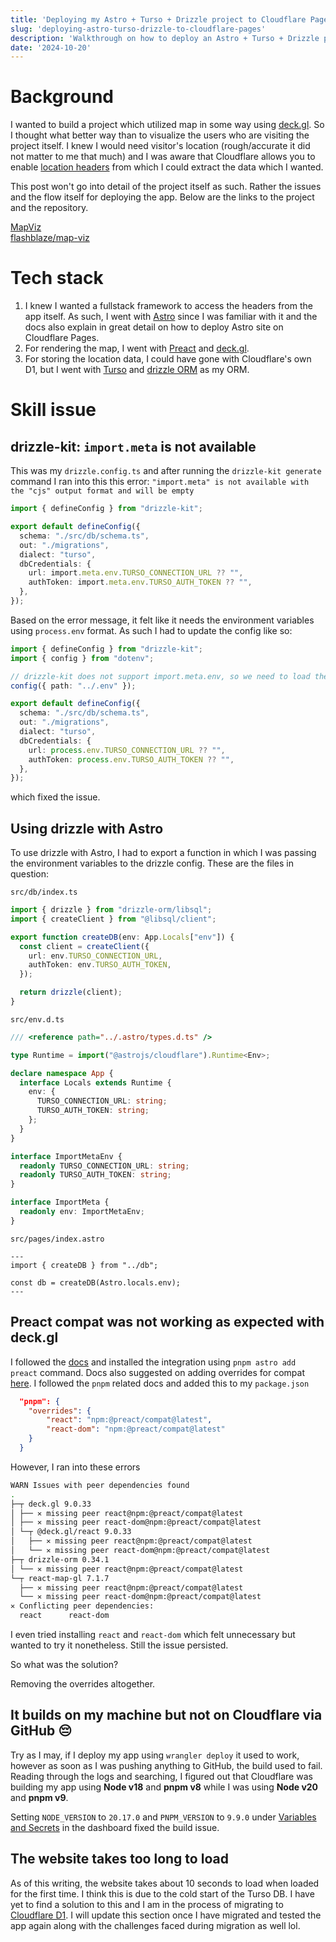 ```yaml
---
title: 'Deploying my Astro + Turso + Drizzle project to Cloudflare Pages'
slug: 'deploying-astro-turso-drizzle-to-cloudflare-pages'
description: 'Walkthrough on how to deploy an Astro + Turso + Drizzle project to Cloudflare Pages'
date: '2024-10-20'
---
```



# Background

I wanted to build a project which utilized map in some way using [deck.gl](https://deck.gl/). So I thought what better way than to visualize the users who are visiting the project itself. I knew I would need visitor's location (rough/accurate it did not matter to me that much) and I was aware that Cloudflare allows you to enable [location headers](https://developers.cloudflare.com/rules/transform/managed-transforms/reference/#add-visitor-location-headers) from which I could extract the data which I wanted.

This post won't go into detail of the project itself as such. Rather the issues and the flow itself for deploying the app. Below are the links to the project and the repository.

<div class='flex items-center gap-2'>
  <Icon
    name='mdi:map'
    class='text-orange-300 w-5 h-5'
    title='Website'
  />
  <a href='https://map.flashblaze.dev/' target='_blank'>
    MapViz
  </a>
</div>

<div class='flex items-center gap-2'>
  <Icon
    name='mdi:github'
    class='dark:text-white text-black w-5 h-5'
    title='GitHub'
  />
  <a href='https://github.com/flashblaze/map' target='_blank'>
    flashblaze/map-viz
  </a>
</div>

# Tech stack

1. I knew I wanted a fullstack framework to access the headers from the app itself. As such, I went with [Astro](https://astro.build/) since I was familiar with it and the docs also explain in great detail on how to deploy Astro site on Cloudflare Pages.
2. For rendering the map, I went with [Preact](https://preactjs.com/) and [deck.gl](https://deck.gl/).
3. For storing the location data, I could have gone with Cloudflare's own D1, but I went with [Turso](https://turso.tech) and [drizzle ORM](https://orm.drizzle.team/) as my ORM.

# Skill issue

## drizzle-kit: `import.meta` is not available

This was my `drizzle.config.ts` and after running the `drizzle-kit generate` command I ran into this this error: `"import.meta" is not available with the "cjs" output format and will be empty`

```ts
import { defineConfig } from "drizzle-kit";

export default defineConfig({
  schema: "./src/db/schema.ts",
  out: "./migrations",
  dialect: "turso",
  dbCredentials: {
    url: import.meta.env.TURSO_CONNECTION_URL ?? "",
    authToken: import.meta.env.TURSO_AUTH_TOKEN ?? "",
  },
});
```

Based on the error message, it felt like it needs the environment variables using `process.env` format. As such I had to update the config like so:

```ts
import { defineConfig } from "drizzle-kit";
import { config } from "dotenv";

// drizzle-kit does not support import.meta.env, so we need to load the .env file manually.
config({ path: "../.env" });

export default defineConfig({
  schema: "./src/db/schema.ts",
  out: "./migrations",
  dialect: "turso",
  dbCredentials: {
    url: process.env.TURSO_CONNECTION_URL ?? "",
    authToken: process.env.TURSO_AUTH_TOKEN ?? "",
  },
});
```
which fixed the issue.

## Using drizzle with Astro

To use drizzle with Astro, I had to export a function in which I was passing the environment variables to the drizzle config. These are the files in question:

`src/db/index.ts`
```ts
import { drizzle } from "drizzle-orm/libsql";
import { createClient } from "@libsql/client";

export function createDB(env: App.Locals["env"]) {
  const client = createClient({
    url: env.TURSO_CONNECTION_URL,
    authToken: env.TURSO_AUTH_TOKEN,
  });

  return drizzle(client);
}
```

`src/env.d.ts`
```ts
/// <reference path="../.astro/types.d.ts" />

type Runtime = import("@astrojs/cloudflare").Runtime<Env>;

declare namespace App {
  interface Locals extends Runtime {
    env: {
      TURSO_CONNECTION_URL: string;
      TURSO_AUTH_TOKEN: string;
    };
  }
}

interface ImportMetaEnv {
  readonly TURSO_CONNECTION_URL: string;
  readonly TURSO_AUTH_TOKEN: string;
}

interface ImportMeta {
  readonly env: ImportMetaEnv;
}
```

`src/pages/index.astro`
```astro
---
import { createDB } from "../db";

const db = createDB(Astro.locals.env);
---
```

## Preact compat was not working as expected with deck.gl

I followed the [docs](https://docs.astro.build/en/guides/integrations-guide/preact/#installation) and installed the integration using `pnpm astro add preact` command. Docs also suggested on adding overrides for compat [here](https://docs.astro.build/en/guides/integrations-guide/preact/#compat). I followed the `pnpm` related docs and added this to my `package.json`

```json
  "pnpm": {
    "overrides": {
        "react": "npm:@preact/compat@latest",
        "react-dom": "npm:@preact/compat@latest"
    }
  }
```

However, I ran into these errors

```sh
WARN Issues with peer dependencies found
.
├─┬ deck.gl 9.0.33
│ ├── ✕ missing peer react@npm:@preact/compat@latest
│ ├── ✕ missing peer react-dom@npm:@preact/compat@latest
│ └─┬ @deck.gl/react 9.0.33
│   ├── ✕ missing peer react@npm:@preact/compat@latest
│   └── ✕ missing peer react-dom@npm:@preact/compat@latest
├─┬ drizzle-orm 0.34.1
│ └── ✕ missing peer react@npm:@preact/compat@latest
└─┬ react-map-gl 7.1.7
  ├── ✕ missing peer react@npm:@preact/compat@latest
  └── ✕ missing peer react-dom@npm:@preact/compat@latest
✕ Conflicting peer dependencies:
  react      react-dom  
```

I even tried installing `react` and `react-dom` which felt unnecessary but wanted to try it nonetheless. Still the issue persisted.

So what was the solution?

Removing the overrides altogether.

## It builds on my machine but not on Cloudflare via GitHub 😔

Try as I may, if I deploy my app using `wrangler deploy` it used to work, however as soon as I was pushing anything to GitHub, the build used to fail. Reading through the logs and searching, I figured out that Cloudflare was building my app using **Node v18** and **pnpm v8** while I was using **Node v20** and **pnpm v9**.

Setting `NODE_VERSION` to `20.17.0` and `PNPM_VERSION` to `9.9.0` under [Variables and Secrets](https://developers.cloudflare.com/workers/configuration/environment-variables/#add-environment-variables-via-the-dashboard) in the dashboard fixed the build issue.

## The website takes too long to load

As of this writing, the website takes about 10 seconds to load when loaded for the first time. I think this is due to the cold start of the Turso DB. I have yet to find a solution to this and I am in the process of migrating to [Cloudflare D1](https://developers.cloudflare.com/d1/). I will update this section once I have migrated and tested the app again along with the challenges faced during migration as well lol.

<Comments client:only='react' />